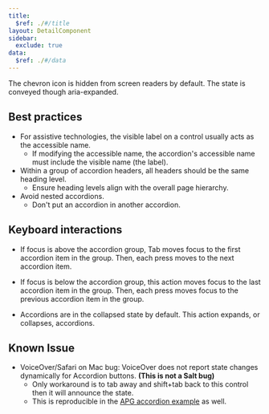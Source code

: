 ```yaml
---
title:
  $ref: ./#/title
layout: DetailComponent
sidebar:
  exclude: true
data:
  $ref: ./#/data
---
```


The chevron icon is hidden from screen readers by default. The state is conveyed though aria-expanded.

## Best practices
- For assistive technologies, the visible label on a control usually acts as the accessible name. 
  - If modifying the accessible name, the accordion's accessible name must include the visible name (the label).
- Within a group of accordion headers, all headers should be the same heading level. 
  - Ensure heading levels align with the overall page hierarchy.
- Avoid nested accordions. 
  - Don't put an accordion in another accordion. 

## Keyboard interactions

<KeyboardControls>
<KeyboardControl keyOrCombos="Tab">

- If focus is above the accordion group, Tab moves focus to the first accordion item in the group. Then, each press moves to the next accordion item.

</KeyboardControl>
<KeyboardControl keyOrCombos="Shift + Tab">

- If focus is below the accordion group, this action moves focus to the last accordion item in the group. Then, each press moves focus to the previous accordion item in the group.

</KeyboardControl>
<KeyboardControl keyOrCombos="Enter / Space">

- Accordions are in the collapsed state by default. This action expands, or collapses, accordions.

</KeyboardControl>
</KeyboardControls>

## Known Issue
- VoiceOver/Safari on Mac bug: VoiceOver does not report state changes dynamically for Accordion buttons. __(This is not a Salt bug)__
  - Only workaround is to tab away and shift+tab back to this control then it will announce the state.
  - This is reproducible in the [APG accordion example](https://www.w3.org/WAI/ARIA/apg/patterns/accordion/examples/accordion/) as well. 
